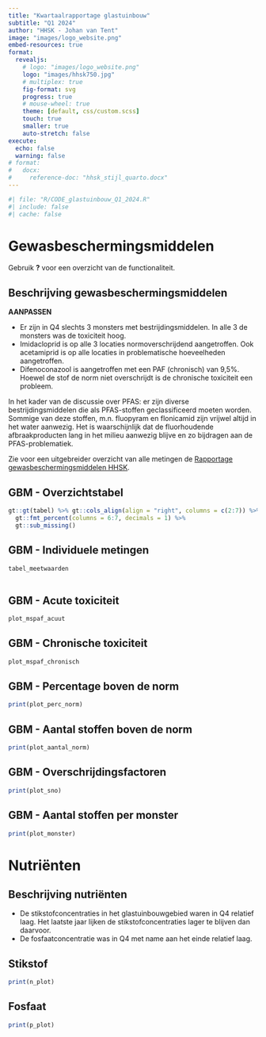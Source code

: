 ```yaml
---
title: "Kwartaalrapportage glastuinbouw"
subtitle: "Q1 2024"
author: "HHSK - Johan van Tent"
image: "images/logo_website.png"
embed-resources: true
format:
  revealjs:
    # logo: "images/logo_website.png"
    logo: "images/hhsk750.jpg"
    # multiplex: true
    fig-format: svg
    progress: true
    # mouse-wheel: true
    theme: [default, css/custom.scss]
    touch: true
    smaller: true
    auto-stretch: false
execute:
  echo: false
  warning: false
# format: 
#   docx:
#     reference-doc: "hhsk_stijl_quarto.docx"
---
```


```r
#| file: "R/CODE_glastuinbouw_Q1_2024.R"
#| include: false
#| cache: false
```


# Gewasbeschermingsmiddelen {.smaller}

::: footer
Gebruik **?** voor een overzicht van de functionaliteit.
:::

## Beschrijving gewasbeschermingsmiddelen

**AANPASSEN**

- Er zijn in Q4 slechts 3 monsters met bestrijdingsmiddelen. In alle 3 de monsters was de toxiciteit hoog.
- Imidacloprid is op alle 3 locaties normoverschrijdend aangetroffen. Ook acetamiprid is op alle locaties in problematische hoeveelheden aangetroffen.
- Difenoconazool is aangetroffen met een PAF (chronisch) van 9,5%. Hoewel de stof de norm niet overschrijdt is de chronische toxiciteit een probleem.

In het kader van de discussie over PFAS: er zijn diverse bestrijdingsmiddelen die als PFAS-stoffen geclassificeerd moeten worden. Sommige van deze stoffen, m.n. fluopyram en flonicamid zijn vrijwel altijd in het water aanwezig. Het is waarschijnlijk dat de fluorhoudende afbraakproducten lang in het milieu aanwezig blijve en zo bijdragen aan de PFAS-problematiek.

::: aside
Zie voor een uitgebreider overzicht van alle metingen de [Rapportage gewasbeschermingsmiddelen HHSK](https://www.schielandendekrimpenerwaard.nl/kaart/waterkwaliteit/waterkwaliteitsrapportages/GBM_rapportage/).
:::

## GBM - Overzichtstabel {.scrollable .smaller}

```r


gt::gt(tabel) %>% gt::cols_align(align = "right", columns = c(2:7)) %>% 
  gt::fmt_percent(columns = 6:7, decimals = 1) %>% 
  gt::sub_missing()

```

## GBM - Individuele metingen {.scrollable .smaller}

```r
tabel_meetwaarden
  
```

## GBM - Acute toxiciteit

```r
plot_mspaf_acuut
```

## GBM - Chronische toxiciteit

```r
plot_mspaf_chronisch
```

## GBM - Percentage boven de norm

```r
print(plot_perc_norm)

```

## GBM - Aantal stoffen boven de norm

```r
print(plot_aantal_norm)

```

## GBM - Overschrijdingsfactoren

```r
print(plot_sno)

```

## GBM - Aantal stoffen per monster

```r
print(plot_monster)

```



# Nutriënten {.smaller}

## Beschrijving nutriënten

* De stikstofconcentraties in het glastuinbouwgebied waren in Q4 relatief laag. Het laatste jaar lijken de stikstofconcentraties lager te blijven dan daarvoor. 
* De fosfaatconcentratie was in Q4 met name aan het einde relatief laag.


## Stikstof

```r
print(n_plot)
```

## Fosfaat

```r
print(p_plot)
```
